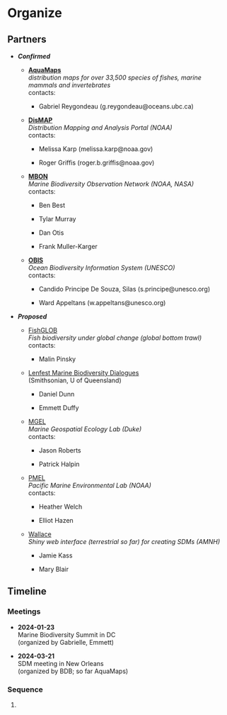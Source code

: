# Organize

## Partners

-   ***Confirmed***

    -   [**AquaMaps**](https://www.aquamaps.org/)**\
        ***distribution maps for over 33,500 species of fishes, marine mammals and invertebrates*\
        contacts:

        -   Gabriel Reygondeau (g.reygondeau\@oceans.ubc.ca)

    -   [**DisMAP**](https://apps-st.fisheries.noaa.gov/dismap/)\
        *Distribution Mapping and Analysis Portal (NOAA)*\
        contacts:

        -   Melissa Karp (melissa.karp\@noaa.gov)

        -   Roger Griffis (roger.b.griffis\@noaa.gov)

    -   [**MBON**](https://marinebon.org/)**\
        ***Marine Biodiversity Observation Network (NOAA, NASA)*\
        contacts:

        -   Ben Best

        -   Tylar Murray

        -   Dan Otis

        -   Frank Muller-Karger

    -   [**OBIS**](https://obis.org/)**\
        ***Ocean Biodiversity Information System (UNESCO)*\
        contacts:

        -   Candido Principe De Souza, Silas (s.principe\@unesco.org)

        -   Ward Appeltans (w.appeltans\@unesco.org)

-   ***Proposed***

    -   [FishGLOB](https://fishglob.sites.ucsc.edu/)\
        *Fish biodiversity under global change (global bottom trawl)*\
        contacts:

        -   Malin Pinsky

    -   [Lenfest Marine Biodiversity Dialogues](https://www.lenfestocean.org/en/research-projects/marine-biodiversity-dialogues-task-force-i) \
        (Smithsonian, U of Queensland)

        -   Daniel Dunn

        -   Emmett Duffy

    -   [MGEL](https://mgel.env.duke.edu/)\
        *Marine Geospatial Ecology Lab (Duke)*\
        contacts:

        -   Jason Roberts

        -   Patrick Halpin

    -   [PMEL](https://www.pmel.noaa.gov/)\
        *Pacific Marine Environmental Lab (NOAA)*\
        contacts:

        -   Heather Welch

        -   Elliot Hazen

    -   [Wallace](https://wallaceecomod.github.io)\
        *Shiny web interface (terrestrial so far) for creating SDMs (AMNH)*

        -   Jamie Kass

        -   Mary Blair

## Timeline

### Meetings

-   **2024-01-23**\
    Marine Biodiversity Summit in DC\
    (organized by Gabrielle, Emmett)

-   **2024-03-21**\
    SDM meeting in New Orleans\
    (organized by BDB; so far AquaMaps)

### Sequence

1.  
